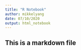 ```yaml
---
title: "R Notebook"
author: mikkelyang
date: 07/10/2020
output: html_notebook
---
```

## This is a markdown file